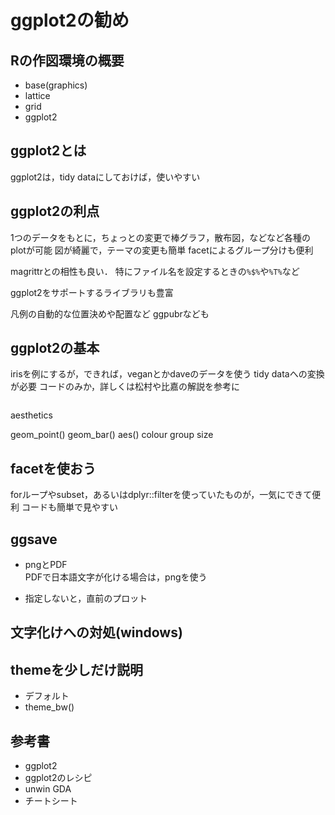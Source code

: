 # ggplot2の勧め {#ggplot2}

<!--
![](images/tools_list01.png){ width=70% }
<img src="images/tools_list01.png" width="30%">
-->


## Rの作図環境の概要

- base(graphics)
- lattice
- grid
- ggplot2

## ggplot2とは

ggplot2は，tidy dataにしておけば，使いやすい


## ggplot2の利点

1つのデータをもとに，ちょっとの変更で棒グラフ，散布図，などなど各種のplotが可能
図が綺麗で，テーマの変更も簡単
facetによるグループ分けも便利

magrittrとの相性も良い．
特にファイル名を設定するときの`%$%`や`%T%`など

ggplot2をサポートするライブラリも豊富

凡例の自動的な位置決めや配置など
ggpubrなども



## ggplot2の基本

irisを例にするが，できれば，veganとかdaveのデータを使う
tidy dataへの変換が必要
コードのみか，詳しくは松村や比嘉の解説を参考に




```r

```

aesthetics

geom_point()
geom_bar()
aes()
colour
group
size

## facetを使おう

forループやsubset，あるいはdplyr::filterを使っていたものが，一気にできて便利
コードも簡単で見やすい


## ggsave

- pngとPDF   
PDFで日本語文字が化ける場合は，pngを使う

- 指定しないと，直前のプロット   



## 文字化けへの対処(windows)



## themeを少しだけ説明

- デフォルト   
- theme_bw()   


## 参考書

- ggplot2
- ggplot2のレシピ
- unwin GDA
- チートシート


